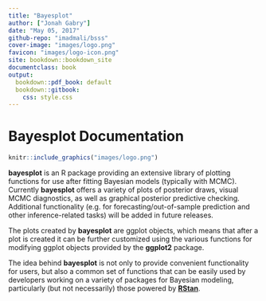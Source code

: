 ```yaml
---
title: "Bayesplot"
author: ["Jonah Gabry"]
date: "May 05, 2017"
github-repo: "imadmali/bsss"
cover-image: "images/logo.png"
favicon: "images/logo-icon.png"
site: bookdown::bookdown_site
documentclass: book
output:
  bookdown::pdf_book: default
  bookdown::gitbook:
    css: style.css
---
```


# Bayesplot Documentation {-}

```r
knitr::include_graphics("images/logo.png")
```


**bayesplot** is an R package providing an extensive library of plotting functions for use
after fitting Bayesian models (typically with MCMC). Currently **bayesplot** offers a variety
of plots of posterior draws, visual MCMC diagnostics, as well as graphical posterior
predictive checking. Additional functionality (e.g. for forecasting/out-of-sample prediction
and other inference-related tasks) will be added in future releases.

The plots created by **bayesplot** are ggplot objects, which means that after
a plot is created it can be further customized using the various functions for
modifying ggplot objects provided by the **ggplot2** package.

The idea behind **bayesplot** is not only to provide convenient functionality for users, but
also a common set of functions that can be easily used by developers working on a variety of
packages for Bayesian modeling, particularly (but not necessarily) those powered by
[**RStan**](https://github.com/stan-dev/rstan).
